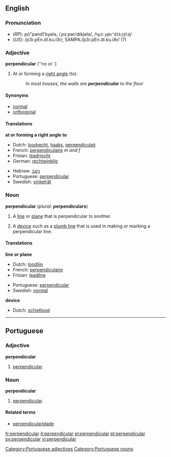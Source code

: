{{see|Perpendicular}}

==English==
===Pronunciation===
*(''RP''): pû"pəndĭ'kyələ, /ˌpɜːpənˈdɪkjələ/, /<tt>%p3:p@n"dIkj@l@</tt>/
*(''US''): /p3r.pEn.dI.ku.l3r/, SAMPA:/p3r.pEn.dI.ku.lAr/ (?)<!--needs to be checked-->

===Adjective===
{{wikipedia}}
'''perpendicular''' (''no {{compar}} or {{superl}}')
#{{geometry}} At or forming a [[right angle]] (to).
#:''In most houses, the walls are '''perpendicular''' to the floor''

====Synonyms====
*[[normal]]
*[[orthogonal]]

====Translations====
'''at or forming a right angle to'''
{{top}}
*Dutch: [[loodrecht]], [[haaks]], [[perpendiculair]]
*French: [[perpendiculaire]] ''m and f''
*Frisian: [[leadrjocht]]
*German: [[rechtwinklig]]
{{mid}}
*Hebrew: [[ניצב]]
*Portuguese: [[#Portuguese|perpendicular]]
*Swedish: [[vinkelrät]]
{{bottom}}

===Noun===
'''perpendicular''' (''plural:'' '''perpendiculars''')

#{{geometry}} A [[line]] or [[plane]] that is perpendicular to another.
#A [[device]] such as a [[plumb line]] that is used in making or marking a perpendicular line.

====Translations====
'''line or plane'''
{{top}}
*Dutch: [[loodlijn]] {{f}}
*French: [[perpendiculaire]] {{f}}
*Frisian: [[leadline]]
{{mid}}
*Portuguese: [[#Portuguese|perpendicular]] {{f}}
*Swedish: [[normal]] {{c}}
{{bottom}}

'''device'''
{{top}}
*Dutch: [[schietlood]] {{n}}
{{mid}}
{{bottom}}

----

==Portuguese==
===Adjective===
'''perpendicular'''
# [[#English|perpendicular]].

===Noun===
'''perpendicular''' {{f}}
# [[#English|perpendicular]].

====Related terms====
{{top2}}
*[[perpendicularidade]]
{{mid2}}
{{bottom}}

[[Category:Portuguese adjectives]]
[[Category:Portuguese nouns]]

[[fr:perpendicular]]
[[it:perpendicular]]
[[pl:perpendicular]]
[[pt:perpendicular]]
[[sv:perpendicular]]
[[vi:perpendicular]]